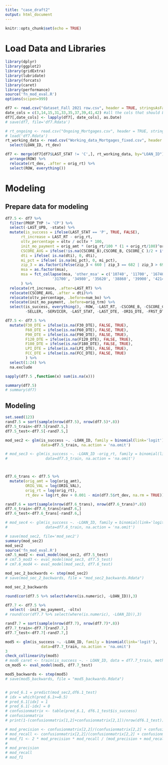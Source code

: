 ---
title: "case_draft2"
output: html_document
---

```{r setup, include=FALSE}
knitr::opts_chunk$set(echo = TRUE)
```


# Load Data and Libraries

```{r library, message = FALSE}
library(dplyr)
library(ggplot2)
library(gridExtra)
library(lubridate)
library(forcats)
library(caret)
library(performance)
source('fn_mod_eval.R')
options(scipen=999)
```

```{r}
df7 <- read.csv("dataset_Fall 2021 row.csv", header = TRUE, stringsAsFactors = TRUE)
date_cols = c(3,14,15,31,33,35,37,39,41,42) #all the cols that should be dates.
df7[,date_cols] <- lapply(df7[, date_cols], as.Date)
# save(df7, file='df7.Rdata')

# rt_ongoing <- read.csv("Ongoing_Mortgages.csv", header = TRUE, stringsAsFactors = TRUE)
# load('df7.Rdata')
rt_working_data <- read.csv("Working_data_Mortgages_fixed.csv", header = TRUE, stringsAsFactors = TRUE) %>%
  select(LOAN_ID, rt_dev)
```


```{r load df w rt_dev}
df7 <- merge(df7[df7$LAST_STAT != 'C',], rt_working_data, by="LOAN_ID") %>%
  arrange(ROW) %>%
  relocate(rt_dev, .after = orig_rt) %>%
  select(ROW, everything())

```


# Modeling

## Prepare data for modeling


```{r load fed rates & more}

df7.5 <- df7 %>%
  filter(PROP_TYP != 'CP') %>%
  select(-LAST_UPB, -state) %>%
  mutate(is_success = ifelse(LAST_STAT == 'P', TRUE, FALSE), 
       rt_increase = LAST_RT - orig_rt, 
       oltv_percentage = oltv / ocltv * 100, 
       init_mo_payment = orig_amt * (orig_rt/100 * (1 + orig_rt/100)^orig_trm) / (-1 + (1 + orig_rt/100)^orig_trm),
       CSCORE_AVG = ifelse(!is.na(CSCORE_B),CSCORE_B, CSCORE_C )/2 + ifelse(!is.na(CSCORE_C),CSCORE_C, CSCORE_B )/2,
       dti = ifelse( is.na(dti), 0, dti), 
       mi_pct = ifelse( is.na(mi_pct), 0, mi_pct),
       zip_3 = as.factor(ifelse(zip_3 < 660 | zip_3 == 682 | zip_3 > 694, 0, zip_3)),
       msa = as.factor(msa),
       msa = fct_collapse(msa, 'other_msa' = c('10740', '11700', '16740', '16980', '28140', '29820', 
                     '31700', '34980', '35620', '38860', '39900', '42140', '47260'))
       ) %>%
  relocate(rt_increase, .after=LAST_RT) %>%
  relocate(CSCORE_AVG, .after = dti)%>%
  relocate(oltv_percentage, .before=num_bo) %>%
  relocate(init_mo_payment, .before=orig_trm) %>%
  select(is_success, everything(), -ROW, -LAST_RT, -CSCORE_B, -CSCORE_C, 
         -SELLER, -SERVICER, -LAST_STAT, -LAST_DTE, -ORIG_DTE, -FRST_DTE)

df7.5 <- df7.5 %>%
  mutate(F30_DTE = ifelse(is.na(F30_DTE), FALSE, TRUE),
         F60_DTE = ifelse(is.na(F60_DTE), FALSE, TRUE),
         F90_DTE = ifelse(is.na(F90_DTE), FALSE, TRUE),
         F120_DTE = ifelse(is.na(F120_DTE), FALSE, TRUE),
         F180_DTE = ifelse(is.na(F180_DTE), FALSE, TRUE),
         LPI_DTE = ifelse(is.na(LPI_DTE), FALSE, TRUE),
         FCC_DTE = ifelse(is.na(FCC_DTE), FALSE, TRUE)
         ) %>%
  select(1:24) %>%
  na.exclude

sapply(df7.5 ,function(x) sum(is.na(x)))

```

```{r}
summary(df7.5)
# summary(df7)
```



## Modeling


```{r}
set.seed(123)
rand7.5 = sort(sample(nrow(df7.5), nrow(df7.5)*.8))
df7.5_train<-df7.5[rand7.5,]
df7.5_test<-df7.5[-rand7.5,]

mod_sec2 <- glm(is_success ~. -LOAN_ID, family = binomial(link='logit'), 
                data=df7.5_train, na.action = 'na.omit')

# mod_sec3 <- glm(is_success ~. -LOAN_ID -orig_rt, family = binomial(link='logit'), 
#                 data=df7.5_train, na.action = 'na.omit')



df7.6_trans <- df7.5 %>%
  mutate(orig_amt = log(orig_amt), 
         ORIG_VAL = log(ORIG_VAL),
         orig_rt = log(orig_rt),
         rt_dev = log(rt_dev + 0.001 - min(df7.5$rt_dev, na.rm = TRUE)))

rand7.6 = sort(sample(nrow(df7.6_trans), nrow(df7.6_trans)*.8))
df7.6_train<-df7.6_trans[rand7.6,]
df7.6_test<-df7.6_trans[-rand7.6,]

# mod_sec4 <- glm(is_success ~. -LOAN_ID, family = binomial(link='logit'), 
#                 data=df7.6_train, na.action = 'na.omit')

# save(mod_sec2, file='mod_sec2')
summary(mod_sec2)
mod_sec2
source('fn_mod_eval.R')
cm7.5_mod2 <- eval_model(mod_sec2, df7.5_test)
# cm7.5_mod3 <- eval_model(mod_sec3, df7.5_test)
# cm7.6_mod4 <- eval_model(mod_sec3, df7.6_test)
```

```{r}
mod_sec_2_backwards <- step(mod_sec2)
# save(mod_sec_2_backwards, file = "mod_sec2_backwards.Rdata")
```

```{r}
mod_sec_2_backwards
```


```{r}
round(cor(df7.5 %>% select(where(is.numeric), -LOAN_ID)),3)
```


```{r new df without cor vars}
df7.7 <- df7.5 %>%
  select( -init_mo_payment, -oltv)
# round(cor(df7.7 %>% select(where(is.numeric), -LOAN_ID)),3)

rand7.7 = sort(sample(nrow(df7.7), nrow(df7.7)*.8))
df7.7_train<-df7.7[rand7.7,]
df7.7_test<-df7.7[-rand7.7,]

mod5 <- glm(is_success ~. -LOAN_ID, family = binomial(link='logit'), 
                data=df7.7_train, na.action = 'na.omit')
3
check_collinearity(mod5)
# mod6_caret <- train(is_success ~. - LOAN_ID, data = df7.7_train, method = 'glm')
cm_mod5 <- eval_model(mod5, df7.7_test)
```

```{r}
mod5_backwards <- step(mod5)
# save(mod5_backwards, file = "mod5_backwards.Rdata")

```

```{r}

```





```{r}
# pred_6.1 = predict(mod_sec2,df6.1_test)
# idx = which(pred_6.1>=0.5)
# pred_6.1[idx] = 1
# pred_6.1[-idx] = 0
# confusionmatrix <- table(pred_6.1, df6.1_test$is_success)
# confusionmatrix
# print(1-(confusionmatrix[1,2]+confusionmatrix[2,1])/nrow(df6.1_test))
```


```{r}
# mod_precision <- confusionmatrix[2,2]/(confusionmatrix[2,2] + confusionmatrix[2,1])
# mod_recall <- confusionmatrix[2,2]/(confusionmatrix[2,2] + confusionmatrix[1,2])
# mod_f1 <- 2 * mod_precision * mod_recall / (mod_precision + mod_recall)
# 
# mod_precision
# mod_recall
# mod_f1
```


